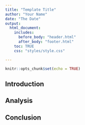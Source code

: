 ```yaml
---
title: "Template Title"
author: "Your Name"
date: "The Date"
output: 
  html_document:
    includes: 
      before_body: "header.html"
      after_body: "footer.html"
    toc: TRUE
    css: "styles/style.css"

---
```


```r
knitr::opts_chunk$set(echo = TRUE)
```

## Introduction 

## Analysis

## Conclusion


